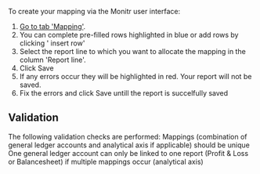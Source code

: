 


To create your mapping via the Monitr user interface:
1. [Go to tab 'Mapping'](https://app.monitr.be/dashboard/organisations/entities/definitions/mapping).
1. You can complete pre-filled rows highlighted in blue or add rows by clicking '<Icon iconName="AddLink" /> insert row'
1. Select the report line to which you want to allocate the mapping in the column 'Report line'. 
1. Click <PrimaryButton>Save</PrimaryButton>
1. If any errors occur they will be highlighted in red. Your report will not be saved.
1. Fix the errors and click <PrimaryButton>Save</PrimaryButton> untill the report is succelfully saved


## Validation 
The following validation checks are performed:
<Icon iconName="SkypeCheck"/> Mappings (combination of general ledger accounts and analytical axis if applicable) should be unique <br />
<Icon iconName="SkypeCheck"/> One general ledger account can only be linked to one report (Profit & Loss or Balancesheet) if multiple mappings occur (analytical axis) <br />
<br />
